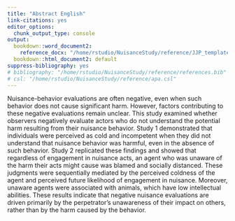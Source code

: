 ```yaml
---
title: "Abstract English"
link-citations: yes
editor_options:
  chunk_output_type: console
output:
  bookdown::word_document2:
    reference_docx: "/home/rstudio/NuisanceStudy/reference/JJP_template.docx"
  bookdown::html_document2: default
suppress-bibliography: yes
# bibliography: "/home/rstudio/NuisanceStudy/reference/references.bib"
# csl: "/home/rstudio/NuisanceStudy/reference/apa.csl"
---
```


Nuisance-behavior evaluations are often negative, even when such behavior does not cause significant harm. However, factors contributing to these negative evaluations remain unclear. This study examined whether observers negatively evaluate actors who do not understand the potential harm resulting from their nuisance behavior. Study 1 demonstrated that individuals were perceived as cold and incompetent when they did not understand that nuisance behavior was harmful, even in the absence of such behavior. Study 2 replicated these findings and showed that regardless of engagement in nuisance acts, an agent who was unaware of the harm their acts might cause was blamed and socially distanced. These judgments were sequentially mediated by the perceived coldness of the agent and perceived future likelihood of engagement in nuisance. Moreover, unaware agents were associated with animals, which have low intellectual abilities. These results indicate that negative nuisance evaluations are driven primarily by the perpetrator’s unawareness of their impact on others, rather than by the harm caused by the behavior. 
